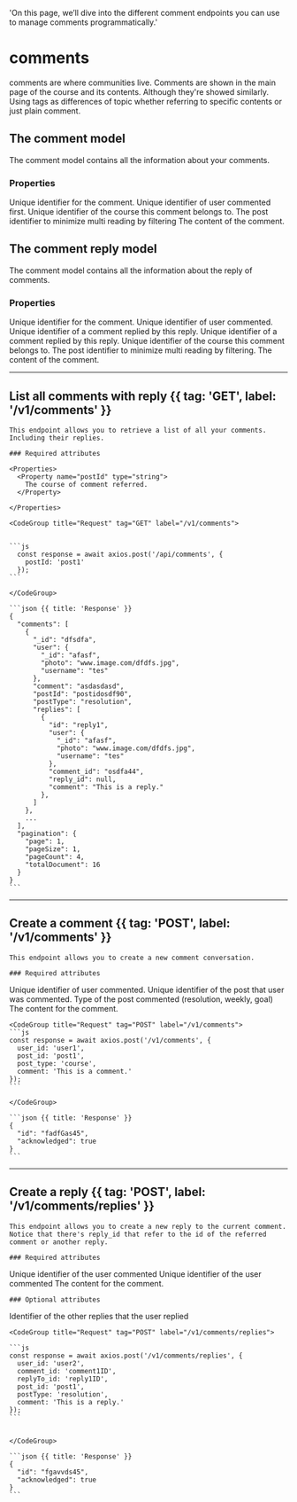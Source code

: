   'On this page, we’ll dive into the different comment endpoints you can use to manage comments programmatically.'

# comments

comments are where communities live. Comments are shown in the main page of the course and its contents. Although they're showed similarly. Using tags as differences of topic whether referring to specific contents or just plain comment.

## The comment model

The comment model contains all the information about your comments.

### Properties

<Properties>
  <Property name="id" type="string">
    Unique identifier for the comment.
  </Property>
  <Property name="user_id" type="string">
    Unique identifier of user commented first.
  </Property>
  <Property name="post_id" type="string">
    Unique identifier of the course this comment belongs to.
  </Property>
  <Property name="post_type" type="string">
    The post identifier to minimize multi reading by filtering
  </Property>
  <Property name="comment" type="string">
    The content of the comment.
  </Property>
</Properties>

## The comment reply model

The comment model contains all the information about the reply of comments.

### Properties

<Properties>
  <Property name="id" type="string">
    Unique identifier for the comment.
  </Property>
  <Property name="user_id" type="string">
    Unique identifier of user commented.
  </Property>
    <Property name="comment_id" type="string">
    Unique identifier of a comment replied by this reply.
  </Property>
  <Property name="replyTo_id" type="string">
    Unique identifier of a comment replied by this reply.
  </Property>
  <Property name="post_id" type="string">
    Unique identifier of the course this comment belongs to.
  </Property>
  <Property name="postType" type="string">
    The post identifier to minimize multi reading by filtering.
  </Property>
  <Property name="comment" type="string">
    The content of the comment.
  </Property>
</Properties>

---

## List all comments with reply {{ tag: 'GET', label: '/v1/comments' }}

<Row>
  <Col>

    This endpoint allows you to retrieve a list of all your comments. Including their replies.

    ### Required attributes

    <Properties>
      <Property name="postId" type="string">
        The course of comment referred.
      </Property>

    </Properties>

  </Col>
  <Col sticky>

    <CodeGroup title="Request" tag="GET" label="/v1/comments">


    ```js
      const response = await axios.post('/api/comments', {
        postId: 'post1'
      });
    ```

    </CodeGroup>

    ```json {{ title: 'Response' }}
    {
      "comments": [
        {
          "_id": "dfsdfa",
          "user": {
            "_id": "afasf",
            "photo": "www.image.com/dfdfs.jpg",
            "username": "tes"
          },
          "comment": "asdasdasd",
          "postId": "postidosdf90",
          "postType": "resolution",
          "replies": [
            {
              "id": "reply1",
              "user": {
                "_id": "afasf",
                "photo": "www.image.com/dfdfs.jpg",
                "username": "tes"
              },
              "comment_id": "osdfa44",
              "reply_id": null,
              "comment": "This is a reply."
            },
          ]
        },
        ...
      ],
      "pagination": {
        "page": 1,
        "pageSize": 1,
        "pageCount": 4,
        "totalDocument": 16
      }
    }
    ```

  </Col>
</Row>

---

## Create a comment {{ tag: 'POST', label: '/v1/comments' }}

<Row>
  <Col>

    This endpoint allows you to create a new comment conversation. 

    ### Required attributes

<Properties>
  <Property name="user_id" type="string">
    Unique identifier of user commented.
  </Property>
  <Property name="post_id" type="string">
    Unique identifier of the post that user was commented.
  </Property>
  <Property name="postType" type="string">
    Type of the post commented (resolution, weekly, goal)
  </Property>
  <Property name="comment" type="string">
    The content for the comment.
  </Property>
</Properties>


  </Col>
  <Col sticky>

    <CodeGroup title="Request" tag="POST" label="/v1/comments">
    ```js
    const response = await axios.post('/v1/comments', {
      user_id: 'user1',
      post_id: 'post1',
      post_type: 'course',
      comment: 'This is a comment.'
    });
    ```

    </CodeGroup>

    ```json {{ title: 'Response' }}
    {
      "id": "fadfGas45",
      "acknowledged": true
    }
    ```

  </Col>
</Row>

---

## Create a reply {{ tag: 'POST', label: '/v1/comments/replies' }}

<Row>
  <Col>

    This endpoint allows you to create a new reply to the current comment. Notice that there's reply_id that refer to the id of the referred comment or another reply.

    ### Required attributes

<Properties>
  <Property name="userId" type="string">
    Unique identifier of the user commented
  </Property>
  <Property name="comment_id" type="string">
    Unique identifier of the user commented
  </Property>
  <Property name="comment" type="string">
    The content for the comment.
  </Property>
</Properties>

    ### Optional attributes
  <Property name="reply_id" type="string">
    Identifier of the other replies that the user replied
  </Property>

  </Col>
  <Col sticky>

    <CodeGroup title="Request" tag="POST" label="/v1/comments/replies">

    ```js
    const response = await axios.post('/v1/comments/replies', {
      user_id: 'user2',
      comment_id: 'comment1ID',
      replyTo_id: 'reply1ID',
      post_id: 'post1',
      postType: 'resolution',
      comment: 'This is a reply.'
    });
    ```


    </CodeGroup>

    ```json {{ title: 'Response' }}
    {
      "id": "fgavvds45",
      "acknowledged": true
    }
    ```

  </Col>
</Row>
